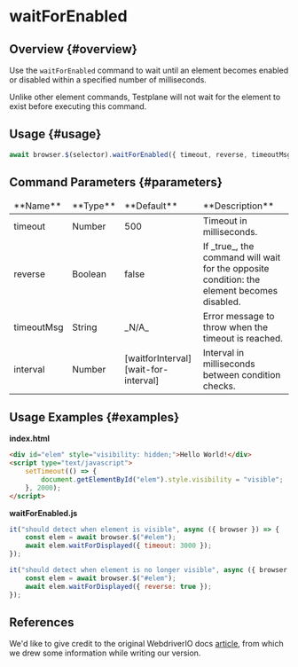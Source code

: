 
# waitForEnabled

## Overview {#overview}

Use the `waitForEnabled` command to wait until an element becomes enabled or disabled within a specified number of milliseconds.

<Admonition type="warning">
    Unlike other element commands, Testplane will not wait for the element to exist before executing
    this command.
</Admonition>

## Usage {#usage}

```javascript
await browser.$(selector).waitForEnabled({ timeout, reverse, timeoutMsg, interval });
```

## Command Parameters {#parameters}

<table>
<thead>
<tr><td>**Name**</td><td>**Type**</td><td>**Default**</td><td>**Description**</td></tr>
</thead>
<tbody>
<tr><td>timeout</td><td>Number</td><td>500</td><td>Timeout in milliseconds.</td></tr>
<tr><td>reverse</td><td>Boolean</td><td>false</td><td>If _true_, the command will wait for the opposite condition: the element becomes disabled.</td></tr>
<tr><td>timeoutMsg</td><td>String</td><td>_N/A_</td><td>Error message to throw when the timeout is reached.</td></tr>
<tr><td>interval</td><td>Number</td><td>[waitforInterval][wait-for-interval]</td><td>Interval in milliseconds between condition checks.</td></tr>

</tbody>
</table>

## Usage Examples {#examples}

**index.html**

```html
<div id="elem" style="visibility: hidden;">Hello World!</div>
<script type="text/javascript">
    setTimeout(() => {
        document.getElementById("elem").style.visibility = "visible";
    }, 2000);
</script>
```

**waitForEnabled.js**

```javascript
it("should detect when element is visible", async ({ browser }) => {
    const elem = await browser.$("#elem");
    await elem.waitForDisplayed({ timeout: 3000 });
});

it("should detect when element is no longer visible", async ({ browser }) => {
    const elem = await browser.$("#elem");
    await elem.waitForDisplayed({ reverse: true });
});
```

## References

We'd like to give credit to the original WebdriverIO docs [article](https://webdriver.io/docs/api/element/waitForEnabled), from which we drew some information while writing our version.

[wait-for-interval]: ../../../config/browsers#wait_interval
